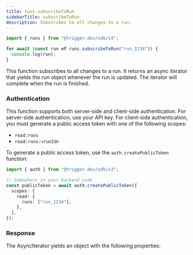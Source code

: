```yaml
---
title: runs.subscribeToRun
sidebarTitle: subscribeToRun
description: Subscribes to all changes to a run.
---
```



<RequestExample>

```ts Example
import { runs } from "@trigger.dev/sdk/v3";

for await (const run of runs.subscribeToRun("run_1234")) {
  console.log(run);
}
```

</RequestExample>

This function subscribes to all changes to a run. It returns an async iterator that yields the run object whenever the run is updated. The iterator will complete when the run is finished.

### Authentication

This function supports both server-side and client-side authentication. For server-side authentication, use your API key. For client-side authentication, you must generate a public access token with one of the following scopes:

- `read:runs`
- `read:runs:<runId>`

To generate a public access token, use the `auth.createPublicToken` function:

```ts
import { auth } from "@trigger.dev/sdk/v3";

// Somewhere in your backend code
const publicToken = await auth.createPublicToken({
  scopes: {
    read: {
      runs: ["run_1234"],
    },
  },
});
```

### Response

The AsyncIterator yields an object with the following properties:

<RunObject />
